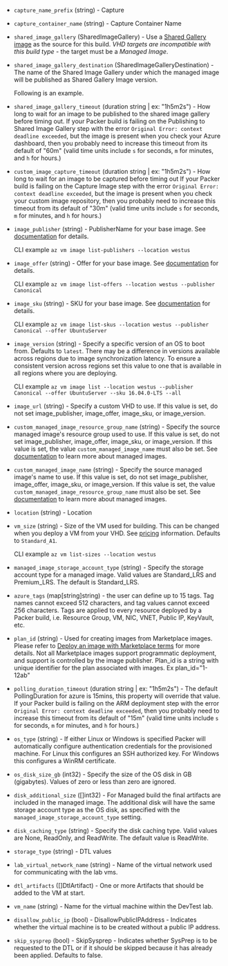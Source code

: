 <!-- Code generated from the comments of the Config struct in builder/azure/dtl/config.go; DO NOT EDIT MANUALLY -->

- `capture_name_prefix` (string) - Capture

- `capture_container_name` (string) - Capture Container Name

- `shared_image_gallery` (SharedImageGallery) - Use a [Shared Gallery
  image](https://azure.microsoft.com/en-us/blog/announcing-the-public-preview-of-shared-image-gallery/)
  as the source for this build. *VHD targets are incompatible with this
  build type* - the target must be a *Managed Image*.

- `shared_image_gallery_destination` (SharedImageGalleryDestination) - The name of the Shared Image Gallery under which the managed image will be published as Shared Gallery Image version.
  
  Following is an example.

- `shared_image_gallery_timeout` (duration string | ex: "1h5m2s") - How long to wait for an image to be published to the shared image
  gallery before timing out. If your Packer build is failing on the
  Publishing to Shared Image Gallery step with the error `Original Error:
  context deadline exceeded`, but the image is present when you check your
  Azure dashboard, then you probably need to increase this timeout from
  its default of "60m" (valid time units include `s` for seconds, `m` for
  minutes, and `h` for hours.)

- `custom_image_capture_timeout` (duration string | ex: "1h5m2s") - How long to wait for an image to be captured before timing out
  If your Packer build is failing on the Capture Image step with the
  error `Original Error: context deadline exceeded`, but the image is
  present when you check your custom image repository, then you probably
  need to increase this timeout from its default of "30m" (valid time units
  include `s` for seconds, `m` for minutes, and `h` for hours.)

- `image_publisher` (string) - PublisherName for your base image. See
  [documentation](https://docs.microsoft.com/en-us/cli/azure/vm/image)
  for details.
  
  CLI example `az vm image list-publishers --location westus`

- `image_offer` (string) - Offer for your base image. See
  [documentation](https://docs.microsoft.com/en-us/cli/azure/vm/image)
  for details.
  
  CLI example
  `az vm image list-offers --location westus --publisher Canonical`

- `image_sku` (string) - SKU for your base image. See
  [documentation](https://docs.microsoft.com/en-us/cli/azure/vm/image)
  for details.
  
  CLI example
  `az vm image list-skus --location westus --publisher Canonical --offer UbuntuServer`

- `image_version` (string) - Specify a specific version of an OS to boot from.
  Defaults to `latest`. There may be a difference in versions available
  across regions due to image synchronization latency. To ensure a consistent
  version across regions set this value to one that is available in all
  regions where you are deploying.
  
  CLI example
  `az vm image list --location westus --publisher Canonical --offer UbuntuServer --sku 16.04.0-LTS --all`

- `image_url` (string) - Specify a custom VHD to use. If this value is set, do
  not set image_publisher, image_offer, image_sku, or image_version.

- `custom_managed_image_resource_group_name` (string) - Specify the source managed image's resource group used to use. If this
  value is set, do not set image\_publisher, image\_offer, image\_sku, or
  image\_version. If this value is set, the value
  `custom_managed_image_name` must also be set. See
  [documentation](https://docs.microsoft.com/en-us/azure/storage/storage-managed-disks-overview#images)
  to learn more about managed images.

- `custom_managed_image_name` (string) - Specify the source managed image's name to use. If this value is set, do
  not set image\_publisher, image\_offer, image\_sku, or image\_version.
  If this value is set, the value
  `custom_managed_image_resource_group_name` must also be set. See
  [documentation](https://docs.microsoft.com/en-us/azure/storage/storage-managed-disks-overview#images)
  to learn more about managed images.

- `location` (string) - Location

- `vm_size` (string) - Size of the VM used for building. This can be changed when you deploy a
  VM from your VHD. See
  [pricing](https://azure.microsoft.com/en-us/pricing/details/virtual-machines/)
  information. Defaults to `Standard_A1`.
  
  CLI example `az vm list-sizes --location westus`

- `managed_image_storage_account_type` (string) - Specify the storage account
  type for a managed image. Valid values are Standard_LRS and Premium_LRS.
  The default is Standard_LRS.

- `azure_tags` (map[string]string) - the user can define up to 15
  tags. Tag names cannot exceed 512 characters, and tag values cannot exceed
  256 characters. Tags are applied to every resource deployed by a Packer
  build, i.e. Resource Group, VM, NIC, VNET, Public IP, KeyVault, etc.

- `plan_id` (string) - Used for creating images from Marketplace images. Please refer to
  [Deploy an image with Marketplace
  terms](https://aka.ms/azuremarketplaceapideployment) for more details.
  Not all Marketplace images support programmatic deployment, and support
  is controlled by the image publisher.
  Plan_id is a string with unique identifier for the plan associated with images.
  Ex plan_id="1-12ab"

- `polling_duration_timeout` (duration string | ex: "1h5m2s") - The default PollingDuration for azure is 15mins, this property will override
  that value.
  If your Packer build is failing on the
  ARM deployment step with the error `Original Error:
  context deadline exceeded`, then you probably need to increase this timeout from
  its default of "15m" (valid time units include `s` for seconds, `m` for
  minutes, and `h` for hours.)

- `os_type` (string) - If either Linux or Windows is specified Packer will
  automatically configure authentication credentials for the provisioned
  machine. For Linux this configures an SSH authorized key. For Windows
  this configures a WinRM certificate.

- `os_disk_size_gb` (int32) - Specify the size of the OS disk in GB
  (gigabytes). Values of zero or less than zero are ignored.

- `disk_additional_size` ([]int32) - For Managed build the final artifacts are included in the managed image.
  The additional disk will have the same storage account type as the OS
  disk, as specified with the `managed_image_storage_account_type`
  setting.

- `disk_caching_type` (string) - Specify the disk caching type. Valid values
  are None, ReadOnly, and ReadWrite. The default value is ReadWrite.

- `storage_type` (string) - DTL values

- `lab_virtual_network_name` (string) - Name of the virtual network used for communicating with the lab vms.

- `dtl_artifacts` ([]DtlArtifact) - One or more Artifacts that should be added to the VM at start.

- `vm_name` (string) - Name for the virtual machine within the DevTest lab.

- `disallow_public_ip` (bool) - DisallowPublicIPAddress - Indicates whether the virtual machine is to be created without a public IP address.

- `skip_sysprep` (bool) - SkipSysprep - Indicates whether SysPrep is to be requested to the DTL or if it should be skipped because it has already been applied. Defaults to false.

<!-- End of code generated from the comments of the Config struct in builder/azure/dtl/config.go; -->
